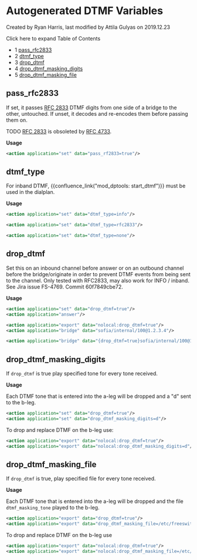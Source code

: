 
# Autogenerated DTMF Variables 

 Created by  Ryan Harris, last modified by  Attila Gulyas on 2019.12.23

Click here to expand Table of Contents

* 1 [pass\_rfc2833](#-freeswitch--autogenerated-dtmf-variables-)
* 2 [dtmf\_type](#-freeswitch--autogenerated-dtmf-variables-)
* 3 [drop\_dtmf](#-freeswitch--autogenerated-dtmf-variables-)
* 4 [drop\_dtmf\_masking\_digits](#drop_dtmf_masking_digits)
* 5 [drop\_dtmf\_masking\_file](#drop_dtmf_masking_file)

## pass_rfc2833

If set, it passes [RFC 2833](https://tools.ietf.org/html/rfc2833) DTMF digits from one side of a bridge to the other, untouched. If unset, it decodes and re-encodes them before passing them on.

TODO [RFC 2833](https://tools.ietf.org/html/rfc2833) is obsoleted by [RFC 4733](https://tools.ietf.org/html/rfc4733).

**Usage**

```xml
<action application="set" data="pass_rf2833=true"/>
```

## dtmf_type

For inband DTMF, {{confluence\_link("mod\_dptools: start\_dtmf")}} must be used in the dialplan.

**Usage**

```xml
<action application="set" data="dtmf_type=info"/>
```

```xml
<action application="set" data="dtmf_type=rfc2833"/>
```

```xml
<action application="set" data="dtmf_type=none"/>
```

## drop_dtmf

Set this on an inbound channel before answer or on an outbound channel before the bridge/originate in order to prevent DTMF events from being sent to the channel. Only tested with RFC2833, may also work for INFO / inband. See Jira issue FS-4769\. Commit 60f7849cbe72.

**Usage**

```xml
<action application="set" data="drop_dtmf=true"/>
<action application="answer"/>
```

```xml
<action application="export" data="nolocal:drop_dtmf=true"/>
<action application="bridge" data="sofia/internal/100@1.2.3.4"/>
```

```xml
<action application="bridge" data="{drop_dtmf=true}sofia/internal/100@1.2.3.4"/>
```

## drop_dtmf_masking_digits

If `drop_dtmf` is true play specified tone for every tone received.

**Usage**

Each DTMF tone that is entered into the a-leg will be dropped and a "d" sent to the b-leg.

```xml
<action application="set" data="drop_dtmf=true"/>
<action application="set" data="drop_dtmf_masking_digits=d"/>
```

To drop and replace DTMF on the b-leg use:

```xml
<action application="export" data="nolocal:drop_dtmf=true"/>
<action application="export" data="nolocal:drop_dtmf_masking_digits=d"/>
```

## drop_dtmf_masking_file

If `drop_dtmf` is true, play specified file for every tone received.

**Usage**

Each DTMF tone that is entered into the a-leg will be dropped and the file `dtmf_masking_tone` played to the b-leg.

```xml
<action application="export" data="drop_dtmf=true"/>
<action application="export" data="drop_dtmf_masking_file=/etc/freeswitch/Sounds/dtmf_masking_tone"/>
```

To drop and replace DTMF on the b-leg use

```xml
<action application="export" data="nolocal:drop_dtmf=true"/>
<action application="export" data="nolocal:drop_dtmf_masking_file=/etc/freeswitch/Sounds/dtmf_masking_tone" />
```


